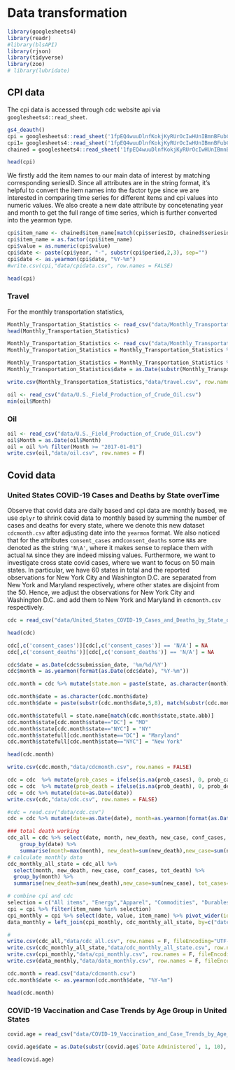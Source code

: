 # Data transformation

```r
library(googlesheets4)
library(readr)
#library(blsAPI)
library(rjson) 
library(tidyverse)
library(zoo)
# library(lubridate)
```

## CPI data
The cpi data is accessed through cdc website api via ```googlesheets4::read_sheet```.


```r
gs4_deauth()
cpi = googlesheets4::read_sheet('1fpEQ4wuuDlnfKokjKyRUrOcIwHUnIBmnBFubCUpnQ94',sheet='chained_data')
cpi1= googlesheets4::read_sheet('1fpEQ4wuuDlnfKokjKyRUrOcIwHUnIBmnBFubCUpnQ94',sheet='Sheet1')
chained = googlesheets4::read_sheet('1fpEQ4wuuDlnfKokjKyRUrOcIwHUnIBmnBFubCUpnQ94',sheet='chained')
```

```r
head(cpi)
```

We firstly add the item names to our main data of interest by matching corresponding seriesID. Since all attributes are in the string format, it's helpful to convert the item names into the factor type since we are interested in comparing time series for different items and cpi values into numeric values. We also create a new date attribute by concetenating year and month to get the full range of time series, which is further converted into the yearmon type. 


```r
cpi$item_name <- chained$item_name[match(cpi$seriesID, chained$seriesid)]
cpi$item_name = as.factor(cpi$item_name)
cpi$value = as.numeric(cpi$value)
cpi$date <- paste(cpi$year, "-", substr(cpi$period,2,3), sep="")
cpi$date <- as.yearmon(cpi$date, "%Y-%m")
#write.csv(cpi,"data/cpidata.csv", row.names = FALSE)
```

```r
head(cpi)
```

### Travel
For the monthly transportation statistics, 

```r
Monthly_Transportation_Statistics <- read_csv("data/Monthly_Transportation_Statistics.csv")
head(Monthly_Transportation_Statistics)
```


```r
Monthly_Transportation_Statistics <- read_csv("data/Monthly_Transportation_Statistics.csv")
Monthly_Transportation_Statistics = Monthly_Transportation_Statistics %>% select(travel = "U.S. Airline Traffic - Total - Seasonally Adjusted", date = "Date")

Monthly_Transportation_Statistics = Monthly_Transportation_Statistics %>% drop_na()
Monthly_Transportation_Statistics$date = as.Date(substr(Monthly_Transportation_Statistics$date, 1, 10), format = "%m/%d/%Y")

write.csv(Monthly_Transportation_Statistics,"data/travel.csv", row.names = F)
```

```r
oil <- read_csv("data/U.S._Field_Production_of_Crude_Oil.csv")
min(oil$Month)
```



### Oil 
```r
oil <- read_csv("data/U.S._Field_Production_of_Crude_Oil.csv")
oil$Month = as.Date(oil$Month)
oil = oil %>% filter(Month >= "2017-01-01")
write.csv(oil,"data/oil.csv", row.names = F)
```

## Covid data

### United States COVID-19 Cases and Deaths by State overTime

Observe that covid data are daily based and cpi data are monthly based, we use ```dplyr``` to shrink covid data to monthly based by summing the number of cases and deaths for every state, where we denote this new dataset ```cdcmonth.csv``` after adjusting date into the ```yearmon``` format. We also noticed that for the attributes ```consent_cases``` and```consent_deaths``` some ```NA```s are denoted as the string ```'N\A'```, where it makes sense to replace them with actual ```NA``` since they are indeed missing values. Furthermore, we want to investigate cross state covid cases, where we want to focus on 50 main states. In particular, we have 60 states in total and the reported observations for New York City and Washington D.C. are separated from New York and Maryland respectively, where other states are disjoint from the 50. Hence, we adjust the observations for New York City and Washington D.C. and add them to New York and Maryland in ```cdcmonth.csv``` respectively.

```r
cdc = read_csv("data/United_States_COVID-19_Cases_and_Deaths_by_State_over_Time.csv")
```


```r
head(cdc)
```


```r
cdc[,c('consent_cases')][cdc[,c('consent_cases')] == 'N/A'] = NA
cdc[,c('consent_deaths')][cdc[,c('consent_deaths')] == 'N/A'] = NA
```


```r
cdc$date = as.Date(cdc$submission_date, '%m/%d/%Y')
cdc$month = as.yearmon(format(as.Date(cdc$date), "%Y-%m"))
```


```r
cdc.month = cdc %>% mutate(state.mon = paste(state, as.character(month), sep='') ) %>% group_by(state.mon) %>% summarize(new_case = sum(new_case, na.rm = TRUE), new_death = sum(new_death, na.rm = TRUE), month = min(month), state=min(state)) %>% rename(date = month) %>% select(-c(state.mon))
```

```r
cdc.month$date = as.character(cdc.month$date)
cdc.month$date = paste(substr(cdc.month$date,5,8), match(substr(cdc.month$date,1,3), month.abb), sep="-")
```

```r
cdc.month$statefull = state.name[match(cdc.month$state,state.abb)]
cdc.month$state[cdc.month$state=="DC"] = "MD"
cdc.month$state[cdc.month$state=="NYC"] = "NY"
cdc.month$statefull[cdc.month$state=="DC"] = "Maryland"
cdc.month$statefull[cdc.month$state=="NYC"] = "New York"
```


```r
head(cdc.month)
```


```r
write.csv(cdc.month,"data/cdcmonth.csv", row.names = FALSE)

```

```r
cdc = cdc  %>% mutate(prob_cases = ifelse(is.na(prob_cases), 0, prob_cases)) %>% mutate(conf_cases = tot_cases - prob_cases)
cdc = cdc  %>% mutate(prob_death = ifelse(is.na(prob_death), 0, prob_death)) %>% mutate(conf_death = tot_death - prob_death)
cdc = cdc %>% mutate(date=as.Date(date))
write.csv(cdc,"data/cdc.csv", row.names = FALSE)
```


```r
#cdc = read.csv("data/cdc.csv")
cdc = cdc %>% mutate(date=as.Date(date), month=as.yearmon(format(as.Date(date), "%Y-%m")))

### total death working
cdc_all = cdc %>% select(date, month, new_death, new_case, conf_cases, conf_death) %>% 
    group_by(date) %>% 
    summarise(month=max(month), new_death=sum(new_death),new_case=sum(new_case), conf_cases=sum(conf_cases), tot_death=sum(conf_death))
# calculate monthly data
cdc_monthly_all_state = cdc_all %>% 
  select(month, new_death, new_case, conf_cases, tot_death) %>% 
  group_by(month) %>% 
  summarise(new_death=sum(new_death),new_case=sum(new_case), tot_cases=max(conf_cases), tot_death=max(tot_death))

# combine cpi and cdc
selection = c("All items", "Energy","Apparel", "Commodities", "Durables", "Education", "Communication", "Food", "Housing", "Fuels and utilities", "Medical care commodities", "Medical care services", "Recreation", "Transportation", "Private transportation", "Public transportation" )
cpi = cpi %>% filter(item_name %in% selection)
cpi_monthly = cpi %>% select(date, value, item_name) %>% pivot_wider(id_cols = , names_from = item_name, values_from = value)
data_monthly = left_join(cpi_monthly, cdc_monthly_all_state, by=c("date"="month")) %>% rename(month = date)

#
write.csv(cdc_all,"data/cdc_all.csv", row.names = F, fileEncoding="UTF-8")
write.csv(cdc_monthly_all_state,"data/cdc_monthly_all_state.csv", row.names = F, fileEncoding="UTF-8")
write.csv(cpi_monthly,"data/cpi_monthly.csv", row.names = F, fileEncoding="UTF-8")
write.csv(data_monthly,"data/data_monthly.csv", row.names = F, fileEncoding="UTF-8")
```

```r
cdc.month = read.csv("data/cdcmonth.csv")
cdc.month$date <- as.yearmon(cdc.month$date, "%Y-%m")
```


```r
head(cdc.month)
```

### COVID-19 Vaccination and Case Trends by Age Group in United States

```r
covid.age = read_csv("data/COVID-19_Vaccination_and_Case_Trends_by_Age_Group__United_States.csv")
```



```r
covid.age$date = as.Date(substr(covid.age$`Date Administered`, 1, 10), '%m/%d/%Y')
```

```r
head(covid.age)
```


